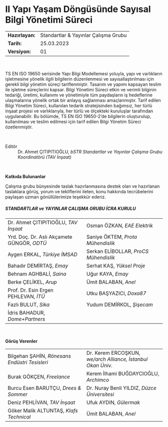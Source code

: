 # II Yapı Yaşam Döngüsünde Sayısal Bilgi Yönetimi Süreci {.unnumbered}

| | |
|-|--------------|
|**Hazırlayan:**| Standartlar & Yayınlar Çalışma Grubu |
|**Tarih:**|25.03.2023     |
|**Versiyon:**|01     |

&nbsp;

TS EN ISO 19650 serisinde Yapı Bilgi Modellemesi yoluyla, yapı ve varlıkların işletmesine yönelik ilgili bilgilerin düzenlenmesi ve sayısallaştırılması için gerekli bilgi yönetim süreçi tariflenmiştir. Tasarım ve yapımı kapsayan teslim ile işletme süreçlerini kapsar. Bilgi Yönetimi Süreci etkin ve verimli bilginin tedariği, üretimi, kullanımı ve yönetimiyle tüm paydaşların iş hedeflerine ulaşmalarına yönelik ortak bir anlayış sağlanması amaçlanmıştır. Tarif edilen Bilgi Yönetim Süreci, kullanılan tedarik stratejisinden bağımsız, her türlü inşaat projesi ve varlıklarıyla, her türlü ve ölçekteki kuruluşlar tarafından uygulanabilir. Bu bölümde, TS EN ISO 19650-2'de bilgilerin oluşturulup, kullanılması ve teslim edilmesi için tarif edilen Bilgi Yönetim Süreci özetlenmiştir.

&nbsp;

Editör
: Dr. Ahmet ÇITIPITIOĞLU, *bSTR Standartlar ve Yayınlar Çalışma Grubu Koordinatörü (TAV İnşaat)*

&nbsp;

**Katkıda Bulunanlar**

Çalışma grubu bünyesinde taslak hazırlanmasına destek olan ve hazırlanan taslaklara görüş, yorum ve tekliflerini ileten, konu hakkında
tecrübelerini paylaşan uzman gönüllülerimize teşekkür ederiz.

##### STANDARTLAR ve YAYINLAR ÇALIŞMA GRUBU İCRA KURULU
| | |
|---|---|
| Dr. Ahmet ÇITIPITIOĞLU, *TAV İnşaat* | Osman ÖZKAN, *EAE Elektrik* |
| Yrd. Doç. Dr. Aslı Akçamete GÜNGÖR, *ODTÜ* | Saniye ÖKTEM, *Prota Mühendislik* |
| Aygen ERKAL, *Türkiye İMSAD* | Serkan ELİBOLLAR, *ProCS Mühendislik* |
| Bahadır DEMİRTAŞ, *Emay* | Serhat KAŞ, *Yüksel Proje* |
| Behnam AGHBALİ, *Saina* | Uğur KAYA, *Emay* |
| Berke ÇELİKEL, *Arup* | Ümit BALABAN, *Anel* |
| Prof. Dr. Esin Ergen PEHLEVAN, *İTÜ* | Utku BAŞYAZICI, *Doxa87* |
| Fazlı BULUT, *Sika* | Yudum DEMİRKOL, *Şişecam* |
| İdris BAHADUR, *Dome+Partners* | |

&nbsp;

**Görüş Verenler**

| | |
|---|---|
| Bilgehan ŞAHİN, *Rönesans Endüstri Tesisleri* | Dr. Kerem ERCOŞKUN, *we/arch Alliance, İstanbul Okan Üniv.* |
| Burak GÖKÇEN, *Freelance* | Kerem İlhami BUĞDAYCIOĞLU, *Archimco* |
| Burcu Esen BARUTÇU, *Drees & Sommer* | Dr. Nuray Benli YILDIZ, *Düzce Üniversitesi* |
| Deniz PEHLİVAN, *TAV İnşaat* | Ufuk AYDIN, *Gülermak* |
| Göker Malik ALTUNTAŞ, *Klafs Technical* | Ümit BALABAN, *Anel* |

